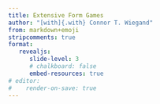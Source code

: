 ```yaml
---
title: Extensive Form Games
author: "[with]{.with} Connor T. Wiegand"
from: markdown+emoji
stripcomments: true
format: 
   revealjs:
      slide-level: 3
      # chalkboard: false
      embed-resources: true
# editor:
#    render-on-save: true
---
```


